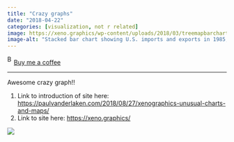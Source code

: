 ```yaml
---
title: "Crazy graphs"
date: "2018-04-22"
categories: [visualization, not r related]
image: https://xeno.graphics/wp-content/uploads/2018/03/treemapbarchart-1240x645.png
image-alt: "Stacked bar chart showing U.S. imports and exports in 1985, 1995, 2005, and 2015, adjusted for inflation. Each bar is divided into color-coded segments representing product categories. Both imports and exports increased significantly over time, with imports consistently higher than exports."
---
```


<link href="https://fonts.googleapis.com/css?family=Cookie" rel="stylesheet"><a class="bmc-button" target="_blank" href="https://www.buymeacoffee.com/JoscelinRocha">![Buy me a coffee](https://cdn.buymeacoffee.com/buttons/bmc-new-btn-logo.svg){alt="Buy me a coffee" width="15" height="21"}Buy me a coffee</a>

------------------------------------------------------------------------

Awesome crazy graph!!

1.  Link to introduction of site here: <https://paulvanderlaken.com/2018/08/27/xenographics-unusual-charts-and-maps/>
2.  Link to site here: <https://xeno.graphics/>

![](https://xeno.graphics/wp-content/uploads/2018/03/treemapbarchart-1240x645.png){fig-alt="Stacked bar chart showing U.S. imports and exports in 1985, 1995, 2005, and 2015, adjusted for inflation. Each bar is divided into color-coded segments representing product categories. Both imports and exports increased significantly over time, with imports consistently higher than exports."}
